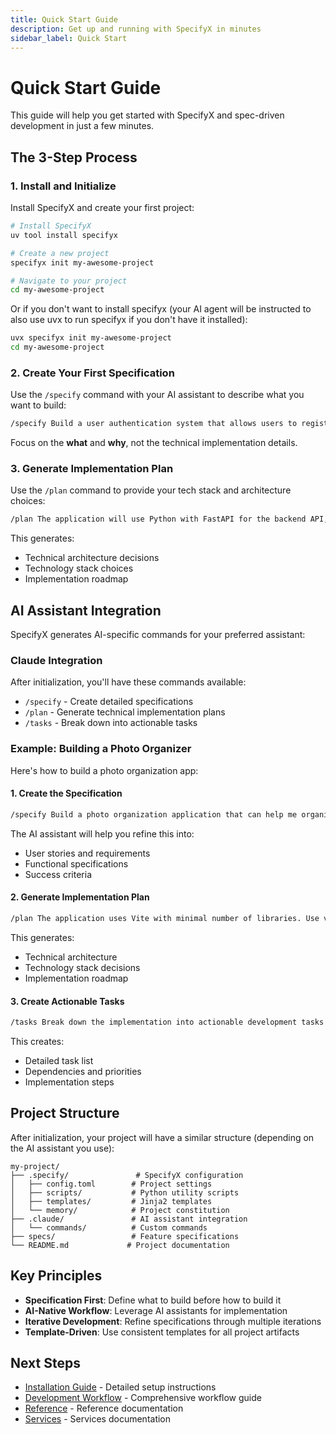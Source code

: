 ```yaml
---
title: Quick Start Guide
description: Get up and running with SpecifyX in minutes
sidebar_label: Quick Start
---
```


# Quick Start Guide

This guide will help you get started with SpecifyX and spec-driven development in just a few minutes.

## The 3-Step Process

### 1. Install and Initialize

Install SpecifyX and create your first project:

```bash
# Install SpecifyX
uv tool install specifyx

# Create a new project
specifyx init my-awesome-project

# Navigate to your project
cd my-awesome-project
```

Or if you don't want to install specifyx (your AI agent will be instructed to also use uvx to run specifyx if you don't have it installed):

```bash
uvx specifyx init my-awesome-project
cd my-awesome-project
```

### 2. Create Your First Specification

Use the `/specify` command with your AI assistant to describe what you want to build:

```bash
/specify Build a user authentication system that allows users to register, login, and manage their profiles. The system should support email/password authentication, password reset functionality, and basic profile management.
```

Focus on the **what** and **why**, not the technical implementation details.

### 3. Generate Implementation Plan

Use the `/plan` command to provide your tech stack and architecture choices:

```bash
/plan The application will use Python with FastAPI for the backend API, SQLite for the database, and React for the frontend. Implement JWT tokens for authentication, bcrypt for password hashing, and include email verification for new accounts.
```

This generates:
- Technical architecture decisions
- Technology stack choices
- Implementation roadmap

## AI Assistant Integration

SpecifyX generates AI-specific commands for your preferred assistant:

### Claude Integration

After initialization, you'll have these commands available:
- `/specify` - Create detailed specifications
- `/plan` - Generate technical implementation plans
- `/tasks` - Break down into actionable tasks

### Example: Building a Photo Organizer

Here's how to build a photo organization app:

#### 1. Create the Specification

```bash
/specify Build a photo organization application that can help me organize my photos in separate photo albums. Albums are grouped by date and can be re-organized by dragging and dropping on the main page. Albums are never in other nested albums. Within each album, photos are previewed in a tile-like interface.
```

The AI assistant will help you refine this into:
- User stories and requirements
- Functional specifications
- Success criteria

#### 2. Generate Implementation Plan

```bash
/plan The application uses Vite with minimal number of libraries. Use vanilla HTML, CSS, and JavaScript as much as possible. Images are not uploaded anywhere and metadata is stored in a local SQLite database.
```

This generates:
- Technical architecture
- Technology stack decisions
- Implementation roadmap

#### 3. Create Actionable Tasks

```bash
/tasks Break down the implementation into actionable development tasks with clear deliverables and dependencies.
```

This creates:
- Detailed task list
- Dependencies and priorities
- Implementation steps

## Project Structure

After initialization, your project will have a similar structure (depending on the AI assistant you use):

```
my-project/
├── .specify/               # SpecifyX configuration
│   ├── config.toml        # Project settings
│   ├── scripts/           # Python utility scripts
│   ├── templates/         # Jinja2 templates
│   └── memory/            # Project constitution
├── .claude/               # AI assistant integration
│   └── commands/          # Custom commands
├── specs/                 # Feature specifications
└── README.md             # Project documentation
```

## Key Principles

- **Specification First**: Define what to build before how to build it
- **AI-Native Workflow**: Leverage AI assistants for implementation
- **Iterative Development**: Refine specifications through multiple iterations
- **Template-Driven**: Use consistent templates for all project artifacts

## Next Steps

- [Installation Guide](/docs/guides/installation) - Detailed setup instructions
- [Development Workflow](/docs/guides/workflow) - Comprehensive workflow guide
- [Reference](/docs/reference) - Reference documentation
- [Services](/docs/reference/services) - Services documentation
